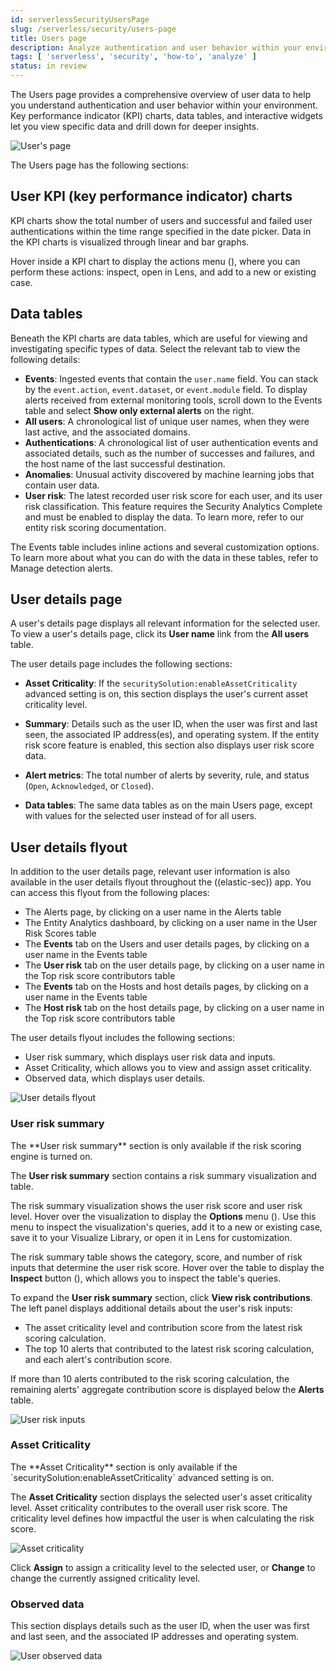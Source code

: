 ```yaml
---
id: serverlessSecurityUsersPage
slug: /serverless/security/users-page
title: Users page
description: Analyze authentication and user behavior within your environment.
tags: [ 'serverless', 'security', 'how-to', 'analyze' ]
status: in review
---
```


<DocBadge template="technical preview" />
<div id="users-page"></div>

The Users page provides a comprehensive overview of user data to help you understand authentication and user behavior within your environment. Key performance indicator (KPI) charts, data tables, and interactive widgets let you view specific data and drill down for deeper insights. 

![User's page](../images/users-page/-getting-started-users-users-page.png)

The Users page has the following sections:

## User KPI (key performance indicator) charts

KPI charts show the total number of users and successful and failed user authentications within the time range specified in the date picker. Data in the KPI charts is visualized through linear and bar graphs.

<DocCallOut title="Tip">
Hover inside a KPI chart to display the actions menu (<DocIcon type="boxesHorizontal" title="Actions menu icon" />), where you can perform these actions: inspect, open in Lens, and add to a new or existing case.
</DocCallOut>

## Data tables

Beneath the KPI charts are data tables, which are useful for viewing and investigating specific types of data. Select the relevant tab to view the following details:

* **Events**: Ingested events that contain the `user.name` field. You can stack by the `event.action`, `event.dataset`, or `event.module` field. To display alerts received from external monitoring tools, scroll down to the Events table and select **Show only external alerts** on the right.
* **All users**: A chronological list of unique user names, when they were last active, and the associated domains.
* **Authentications**: A chronological list of user authentication events and associated details, such as the number of successes and failures, and the host name of the last successful destination.
* **Anomalies**: Unusual activity discovered by machine learning jobs that contain user data.
* **User risk**: The latest recorded user risk score for each user, and its user risk classification. This feature requires the Security Analytics Complete <DocLink id="serverlessGeneralManageProject" text="project feature"/> and must be enabled to display the data. To learn more, refer to our <DocLink id="serverlessSecurityEntityRiskScoring">entity risk scoring documentation</DocLink>.  

The Events table includes inline actions and several customization options. To learn more about what you can do with the data in these tables, refer to <DocLink id="serverlessSecurityAlertsUiManage">Manage detection alerts</DocLink>.

## User details page

A user's details page displays all relevant information for the selected user. To view a user's details page, click its **User name** link from the **All users** table.

The user details page includes the following sections: 

* **Asset Criticality**: If the `securitySolution:enableAssetCriticality` <DocLink id="serverlessSecurityAdvancedSettings" section="enable-asset-criticality-workflows" >advanced setting</DocLink> is on, this section displays the user's current <DocLink id="serverlessSecurityAssetCriticality">asset criticality level</DocLink>.

* **Summary**: Details such as the user ID, when the user was first and last seen, the associated IP address(es), and operating system. If the entity risk score feature is enabled, this section also displays user risk score data. 

* **Alert metrics**: The total number of alerts by severity, rule, and status (`Open`, `Acknowledged`, or `Closed`).    

* **Data tables**: The same data tables as on the main Users page, except with values for the selected user instead of for all users. 

<DocImage flatImage alt="User details page" url="../images/users-page/-getting-started-users-user-details-pg.png" /> 

## User details flyout

In addition to the user details page, relevant user information is also available in the user details flyout throughout the ((elastic-sec)) app. You can access this flyout from the following places:

* The Alerts page, by clicking on a user name in the Alerts table
* The Entity Analytics dashboard, by clicking on a user name in the User Risk Scores table
* The **Events** tab on the Users and user details pages, by clicking on a user name in the Events table
* The **User risk** tab on the user details page, by clicking on a user name in the Top risk score contributors table
* The **Events** tab on the Hosts and host details pages, by clicking on a user name in the Events table
* The **Host risk** tab on the host details page, by clicking on a user name in the Top risk score contributors table

The user details flyout includes the following sections:

* <DocLink id="serverlessSecurityUsersPage" section="user-risk-summary">User risk summary</DocLink>, which displays user risk data and inputs.
* <DocLink id="serverlessSecurityUsersPage" section="asset-criticality">Asset Criticality</DocLink>, which allows you to view and assign asset criticality.
* <DocLink id="serverlessSecurityUsersPage" section="observed-data">Observed data</DocLink>, which displays user details.

![User details flyout](../images/users-page/-user-details-flyout.png)

### User risk summary

<DocCallOut title="Requirement">
The **User risk summary** section is only available if the <DocLink id="serverlessSecurityTurnOnRiskEngine" >risk scoring engine is turned on</DocLink>.
</DocCallOut>

The **User risk summary** section contains a risk summary visualization and table.

The risk summary visualization shows the user risk score and user risk level. Hover over the visualization to display the **Options** menu (<DocIcon type="boxesHorizontal" title="Options menu" />). Use this menu to inspect the visualization's queries, add it to a new or existing case, save it to your Visualize Library, or open it in Lens for customization.

The risk summary table shows the category, score, and number of risk inputs that determine the user risk score. Hover over the table to display the **Inspect** button (<DocIcon type="inspect" title="Inspect" />), which allows you to inspect the table's queries.

To expand the **User risk summary** section, click **View risk contributions**. The left panel displays additional details about the user's risk inputs:

* The asset criticality level and contribution score from the latest risk scoring calculation.
* The top 10 alerts that contributed to the latest risk scoring calculation, and each alert's contribution score.

If more than 10 alerts contributed to the risk scoring calculation, the remaining alerts' aggregate contribution score is displayed below the **Alerts** table.

![User risk inputs](../images/users-page/-user-risk-inputs.png)

### Asset Criticality

<DocCallOut title="Requirement">
The **Asset Criticality** section is only available if the `securitySolution:enableAssetCriticality` <DocLink id="serverlessSecurityAdvancedSettings" section="enable-asset-criticality-workflows" >advanced setting</DocLink> is on.
</DocCallOut>

The **Asset Criticality** section displays the selected user's <DocLink id="serverlessSecurityAssetCriticality">asset criticality level</DocLink>. Asset criticality contributes to the overall <DocLink id="serverlessSecurityEntityRiskScoring" >user risk score</DocLink>. The criticality level defines how impactful the user is when calculating the risk score.

![Asset criticality](../images/users-page/-user-asset-criticality.png)

Click **Assign** to assign a criticality level to the selected user, or **Change** to change the currently assigned criticality level.

### Observed data

This section displays details such as the user ID, when the user was first and last seen, and the associated IP addresses and operating system.

![User observed data](../images/users-page/-user-observed-data.png)